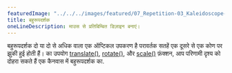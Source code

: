 ---
featuredImage: "../../../images/featured/07_Repetition-03_Kaleidoscope-thumbnail.png"
title: बहुरूपदर्शक
oneLineDescription: माउस से प्रतिबिम्बित डिज़ाइन बनाएं।
---

बहुरूपदर्शक दो या दो से अधिक वाला एक ऑप्टिकल उपकरण है
परावर्तक सतहें एक दूसरे से एक कोण पर झुकी हुई होती हैं। का उपयोग
<a href='https://p5js.org/reference/#/p5/translate' target='_blank'>translate()</a>,
<a href='https://p5js.org/reference/#/p5/rotate' target='_blank'>rotate()</a>,
और <a href='https://p5js.org/reference/#/p5/scale' target='_blank'>scale()</a> फ़ंक्शन, आप परिणामी दृश्य को दोहरा सकते हैं
एक कैनवास में बहुरूपदर्शक का.